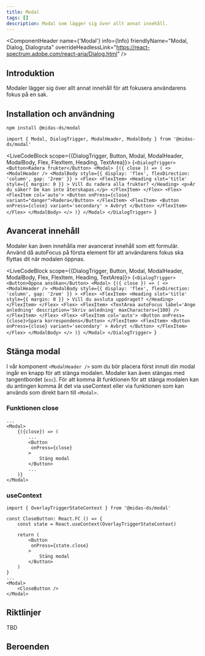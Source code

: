 ```yaml
---
title: Modal
tags: []
description: Modal som lägger sig över allt annat innehåll. 
---
```



<ComponentHeader name={'Modal'} info={Info} friendlyName="Modal, Dialog, Dialogruta" overrideHeadlessLink="https://react-spectrum.adobe.com/react-aria/Dialog.html" />

## Introduktion

Modaler lägger sig över allt annat innehåll för att fokusera användarens fokus på en sak. 

## Installation och användning

```bash npm2yarn
npm install @midas-ds/modal
```

```tsx
import { Modal, DialogTrigger, ModalHeader, ModalBody } from '@midas-ds/modal'
```

<LiveCodeBlock scope={{DialogTrigger, Button, Modal, ModalHeader, ModalBody, Flex, FlexItem, Heading, TextArea}}>
{`<DialogTrigger>
    <Button>Radera frukter</Button>
    <Modal>
        {({ close }) => (
        <>
            <ModalHeader />
            <ModalBody
            style={{
                display: 'flex',
                flexDirection: 'column',
                gap: '2rem'
            }}
            >
            <Flex>
                <FlexItem>
                    <Heading
                        slot='title'
                        style={{ margin: 0 }}
                    >
                        Vill du radera alla frukter?
                    </Heading>
                    <p>Är du säker? De kan inte återskapas.</p>
                </FlexItem>
            </Flex>
            <Flex>
                <FlexItem col='auto'>
                    <Button onPress={close} variant="danger">Radera</Button>
                </FlexItem>
                <FlexItem>
                    <Button
                        onPress={close}
                        variant='secondary'
                    >
                        Avbryt
                    </Button>
                </FlexItem>
            </Flex>
            </ModalBody>
        </>
        )}
    </Modal>
</DialogTrigger>
`}
</LiveCodeBlock>

## Avancerat innehåll
Modaler kan även innehålla mer avancerat innehåll som ett formulär. Använd då autoFocus på första element för att användarens fokus ska flyttas dit när modalen öppnas.

<LiveCodeBlock scope={{DialogTrigger, Button, Modal, ModalHeader, ModalBody, Flex, FlexItem, Heading, TextArea}}>
{`<DialogTrigger>
    <Button>Öppna ansökan</Button>
    <Modal>
        {({ close }) => (
            <>
                <ModalHeader />
                <ModalBody
                style={{
                    display: 'flex',
                    flexDirection: 'column',
                    gap: '2rem'
                }}
                >
                <Flex>
                    <FlexItem>
                    <Heading
                        slot='title'
                        style={{ margin: 0 }}
                    >
                        Vill du avsluta uppdraget?
                    </Heading>
                    </FlexItem>
                </Flex>
                <Flex>
                    <FlexItem>
                    <TextArea
                        autoFocus
                        label='Ange anledning'
                        description='Skriv anledning'
                        maxCharacters={100}
                    />
                    </FlexItem>
                </Flex>
                <Flex>
                    <FlexItem col='auto'>
                    <Button onPress={close}>Spara korrespondens</Button>
                    </FlexItem>
                    <FlexItem>
                    <Button
                        onPress={close}
                        variant='secondary'
                    >
                        Avbryt
                    </Button>
                    </FlexItem>
                </Flex>
                </ModalBody>
            </>
        )}
    </Modal>
</DialogTrigger>
`}
</LiveCodeBlock>

## Stänga modal
I vår komponent `<ModalHeader />` som du bör placera först innuti din modal ingår en knapp för att stänga modalen. Modaler kan även stängas med tangentbordet (`esc`).
För att komma åt funktionen för att stänga modalen kan du antingen komma åt det via useContext eller via funktionen som kan används som direkt barn till `<Modal>`.

### Funktionen close
```tsx {3,6}
...
<Modal>
    {({close}) => (
        ...
        <Button 
         onPress={close}
        >
            Stäng modal
        </Button>
        ...
    )}
</Modal>
```

### useContext
```tsx {1,4,8,16}
import { OverlayTriggerStateContext } from '@midas-ds/modal'

const CloseButton: React.FC () => {
    const state = React.useContext(OverlayTriggerStateContext)

    return (
        <Button 
         onPress={state.close}
        >
            Stäng modal
        </Button>
    )
}
...
<Modal>
    <CloseButton />
</Modal>
```

## Riktlinjer
TBD

## Beroenden
<ComponentFooter info={Info}/>